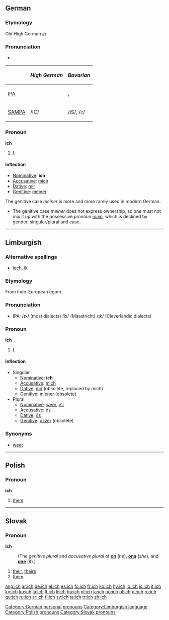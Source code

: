 {{see|Ich|ICH}}
==German==

===Etymology===
Old High German ''[[ih]]''

===Pronunciation===
* {{audio|De-ich.ogg|audio}}
{| border=1 cellpadding=5
! !! ''High German'' !! ''Bavarian''
|-
| [[w:IPA|IPA]] || {{IPAchar|/ɪç/}} || {{IPAchar|/iʃ/}}, {{IPAchar|/iː/}}
|-
| [[w:SAMPA|SAMPA]] || /IC/ || /iS/, /i:/
|}

===Pronoun===
'''ich'''

# {{personal|lang=de}} [[I]].

====Inflection====
* [[nominative|Nominative]]: '''ich'''
* [[accusative|Accusative]]: [[mich]]
* [[dative|Dative]]: [[mir]]
* [[genitive|Genitive]]: [[meiner]]

The genitive case ''meiner'' is more and more rarely used in modern German.
* The genitive case ''meiner'' does not express ownership, so one must not mix it up with the possessive pronoun ''[[mein]]'', which is declined by gender, singular/plural and case.

[[Category:German personal pronouns]]

----

== Limburgish ==

=== Alternative spellings ===
* [[iech]], [[ik]]

===Etymology===
From Indo-European egom.

===Pronunciation===
* IPA: /ɪx/ (most dialects) /ix/ (Maastricht) /ɪk/ (Cleverlandic dialects)

===Pronoun===
'''ich'''

# {{personal|lang=li}} [[I]].

====Inflection====
* Singular
** [[nominative|Nominative]]: '''ich'''
** [[accusative|Accusative]]: [[mich]]
** [[dative|Dative]]: [[mir]] (obsolete, replaced by mich)
** [[genitive|Genitive]]: [[miener]] (obsolete)
* Plural
** [[nominative|Nominative]]: [[weer]], [[v'r]]
** [[accusative|Accusative]]: [[ós]]
** [[dative|Dative]]: [[ós]]
** [[genitive|Genitive]]: [[ózzer]] (obsolete)

=== Synonyms ===
* [[weet]]

[[Category:Limburgish language]]

----

==Polish==

===Pronoun===
'''ich'''

# [[them]]

[[Category:Polish pronouns]]

----

==Slovak==

===Pronoun===
'''ich'''

:(The ''genitive plural'' and ''accusative plural'' of '''[[on#Slovak|on]]''' (''he''), '''[[ona#Slovak|ona]]''' (''she''), and '''[[ono#Slovak|one]]''' (''it'').)

# [[their]], [[theirs]]
# [[them]]

[[Category:Slovak pronouns]]

[[ang:ich]]
[[ar:ich]]
[[de:ich]]
[[el:ich]]
[[es:ich]]
[[fo:ich]]
[[fr:ich]]
[[ko:ich]]
[[hy:ich]]
[[io:ich]]
[[is:ich]]
[[it:ich]]
[[ky:ich]]
[[ku:ich]]
[[la:ich]]
[[lt:ich]]
[[li:ich]]
[[hu:ich]]
[[nl:ich]]
[[ja:ich]]
[[no:ich]]
[[pl:ich]]
[[pt:ich]]
[[ro:ich]]
[[qu:ich]]
[[ru:ich]]
[[sr:ich]]
[[fi:ich]]
[[sv:ich]]
[[ta:ich]]
[[tr:ich]]
[[zh:ich]]